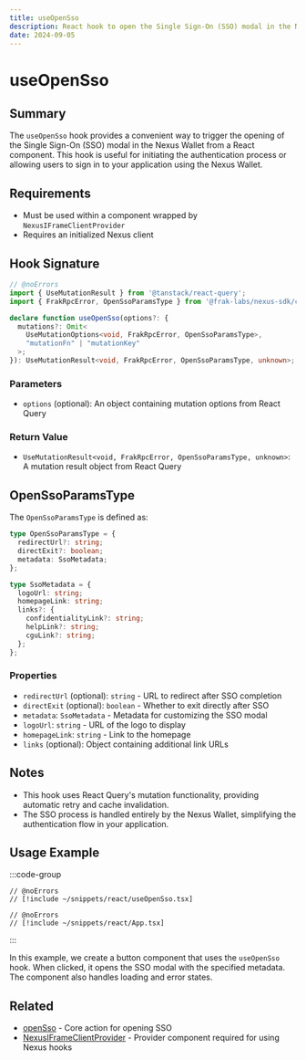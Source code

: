 ```yaml
---
title: useOpenSso
description: React hook to open the Single Sign-On (SSO) modal in the Nexus Wallet
date: 2024-09-05
---
```


# useOpenSso

## Summary
The `useOpenSso` hook provides a convenient way to trigger the opening of the Single Sign-On (SSO) modal in the Nexus Wallet from a React component. This hook is useful for initiating the authentication process or allowing users to sign in to your application using the Nexus Wallet.

## Requirements
- Must be used within a component wrapped by `NexusIFrameClientProvider`
- Requires an initialized Nexus client

## Hook Signature

```ts twoslash
// @noErrors
import { UseMutationResult } from '@tanstack/react-query';
import { FrakRpcError, OpenSsoParamsType } from '@frak-labs/nexus-sdk/core';

declare function useOpenSso(options?: {
  mutations?: Omit<
    UseMutationOptions<void, FrakRpcError, OpenSsoParamsType>,
    "mutationFn" | "mutationKey"
  >;
}): UseMutationResult<void, FrakRpcError, OpenSsoParamsType, unknown>;
```

### Parameters
- `options` (optional): An object containing mutation options from React Query

### Return Value
- `UseMutationResult<void, FrakRpcError, OpenSsoParamsType, unknown>`: A mutation result object from React Query

## OpenSsoParamsType

The `OpenSsoParamsType` is defined as:

```ts twoslash
type OpenSsoParamsType = {
  redirectUrl?: string;
  directExit?: boolean;
  metadata: SsoMetadata;
};

type SsoMetadata = {
  logoUrl: string;
  homepageLink: string;
  links?: {
    confidentialityLink?: string;
    helpLink?: string;
    cguLink?: string;
  };
};
```

### Properties
- `redirectUrl` (optional): `string` - URL to redirect after SSO completion
- `directExit` (optional): `boolean` - Whether to exit directly after SSO
- `metadata`: `SsoMetadata` - Metadata for customizing the SSO modal
- `logoUrl`: `string` - URL of the logo to display
- `homepageLink`: `string` - Link to the homepage
- `links` (optional): Object containing additional link URLs

## Notes
- This hook uses React Query's mutation functionality, providing automatic retry and cache invalidation.
- The SSO process is handled entirely by the Nexus Wallet, simplifying the authentication flow in your application.

## Usage Example

:::code-group
```tsx twoslash [OpenSsoButton.tsx]
// @noErrors
// [!include ~/snippets/react/useOpenSso.tsx]
```
```tsx twoslash [Appp.tsx]
// @noErrors
// [!include ~/snippets/react/App.tsx]
```
:::

In this example, we create a button component that uses the `useOpenSso` hook. When clicked, it opens the SSO modal with the specified metadata. The component also handles loading and error states.

## Related
- [openSso](/nexus-sdk/api/actions/openSso) - Core action for opening SSO
- [NexusIFrameClientProvider](/nexus-sdk/api/react/NexusIFrameClientProvider) - Provider component required for using Nexus hooks

